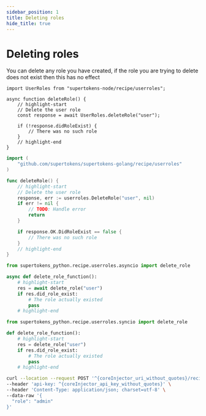 ```yaml
---
sidebar_position: 1
title: Deleting roles
hide_title: true
---
```


<!-- COPY DOCS -->
<!-- ./userroles/delete-roles.mdx -->


# Deleting roles

You can delete any role you have created, if the role you are trying to delete does not exist then this has no  effect

<BackendSDKTabs enableCurl>
<TabItem value="nodejs">

```tsx
import UserRoles from "supertokens-node/recipe/userroles";

async function deleteRole() {
    // highlight-start
    // Delete the user role
    const response = await UserRoles.deleteRole("user");

    if (!response.didRoleExist) {
        // There was no such role
    }
    // highlight-end
}
```

</TabItem>
<TabItem value="go">

```go
import (
	"github.com/supertokens/supertokens-golang/recipe/userroles"
)

func deleteRole() {
	// highlight-start
	// Delete the user role
	response, err := userroles.DeleteRole("user", nil)
	if err != nil {
		// TODO: Handle error
		return
	}

	if response.OK.DidRoleExist == false {
		// There was no such role
	}
	// highlight-end
}
```

</TabItem>
<TabItem value="python">

<PythonSyncAsyncSubTabs>
<TabItem value="asyncio">

```python
from supertokens_python.recipe.userroles.asyncio import delete_role

async def delete_role_function():
	# highlight-start
    res = await delete_role("user")
    if res.did_role_exist:
        # The role actually existed
        pass
	# highlight-end

```

</TabItem>
<TabItem value="syncio">

```python
from supertokens_python.recipe.userroles.syncio import delete_role

def delete_role_function():
	# highlight-start
    res = delete_role("user")
    if res.did_role_exist:
        # The role actually existed
        pass
	# highlight-end

```
</TabItem>
</PythonSyncAsyncSubTabs>

</TabItem>

<TabItem value="curl">

<CoreInjector defaultValue="http://localhost:3567">

```bash
curl --location --request POST '^{coreInjector_uri_without_quotes}/recipe/role/remove' \
--header 'api-key: ^{coreInjector_api_key_without_quotes}' \
--header 'Content-Type: application/json; charset=utf-8' \
--data-raw '{
  "role": "admin"
}'
```

</CoreInjector>

</TabItem>
</BackendSDKTabs>
